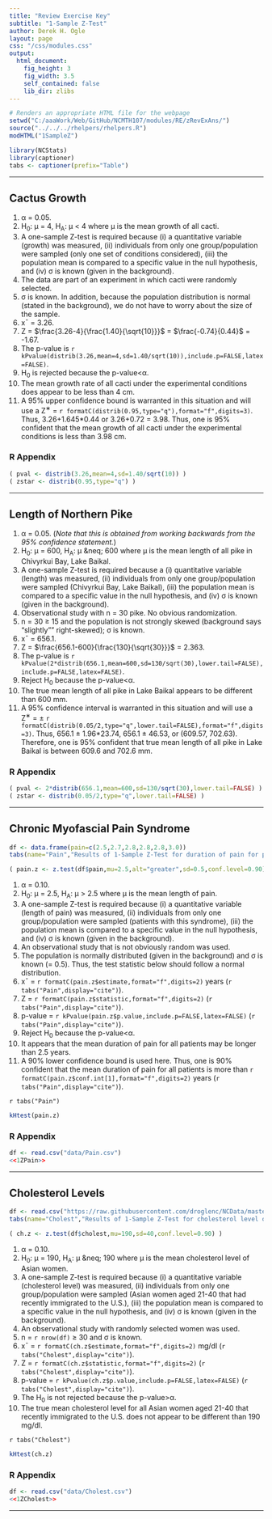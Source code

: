 ```yaml
---
title: "Review Exercise Key"
subtitle: "1-Sample Z-Test"
author: Derek H. Ogle
layout: page
css: "/css/modules.css"
output:
  html_document:
    fig_height: 3
    fig_width: 3.5
    self_contained: false
    lib_dir: zlibs
---
```


```r
# Renders an appropriate HTML file for the webpage
setwd("C:/aaaWork/Web/GitHub/NCMTH107/modules/RE/zRevExAns/")
source("../../../rhelpers/rhelpers.R")
modHTML("1SampleZ")
```
```r
library(NCStats)
library(captioner)
tabs <- captioner(prefix="Table")
```

----

## Cactus Growth

1. &alpha; = 0.05.
1. H<sub>0</sub>: &mu; = 4, H<sub>A</sub>: &mu; < 4 where &mu; is the mean growth of all cacti.
1. A one-sample Z-test is required because (i) a quantitative variable (growth) was measured, (ii) individuals from only one group/population were sampled (only one set of conditions considered), (iii) the population mean is compared to a specific value in the null hypothesis, and (iv) &sigma; is known (given in the background).
1. The data are part of an experiment in which cacti were randomly selected.
1. &sigma; is known. In addition, because the population distribution is normal (stated in the background), we do not have to worry about the size of the sample.
1. x&macr; = 3.26.
1. Z = $\frac{3.26-4}{\frac{1.40}{\sqrt{10}}}$ = $\frac{-0.74}{0.44}$ = -1.67.
1. The p-value is `r kPvalue(distrib(3.26,mean=4,sd=1.40/sqrt(10)),include.p=FALSE,latex=FALSE)`.
1. H<sub>0</sub> is rejected because the p-value<&alpha;.
1. The mean growth rate of all cacti under the experimental conditions does appear to be less than 4 cm.
1. A 95% upper confidence bound is warranted in this situation and will use a Z<sup>&lowast;</sup> = `r formatC(distrib(0.95,type="q"),format="f",digits=3)`. Thus, 3.26+1.645*0.44 or 3.26+0.72 = 3.98. Thus, one is 95% confident that the mean growth of all cacti under the experimental conditions is less than 3.98 cm.

### R Appendix
```r
( pval <- distrib(3.26,mean=4,sd=1.40/sqrt(10)) )
( zstar <- distrib(0.95,type="q") )
```

----

## Length of Northern Pike

1. &alpha; = 0.05. (*Note that this is obtained from working backwards from the 95% confidence statement.*)
1. H<sub>0</sub>: &mu; = 600, H<sub>A</sub>: &mu; &neq; 600 where &mu; is the mean length of all pike in Chivyrkui Bay, Lake Baikal.
1. A one-sample Z-test is required because a (i) quantitative variable (length) was measured, (ii) individuals from only one group/population were sampled (Chivyrkui Bay, Lake Baikal), (iii) the population mean is compared to a specific value in the null hypothesis, and (iv) &sigma; is known (given in the background).
1. Observational study with n = 30 pike. No obvious randomization.
1. n = 30 &geq; 15 and the population is not strongly skewed (background says "slightly"" right-skewed); &sigma; is known.
1. x&macr; = 656.1.
1. Z = $\frac{656.1-600}{\frac{130}{\sqrt{30}}}$ = 2.363.
1. The p-value is `r kPvalue(2*distrib(656.1,mean=600,sd=130/sqrt(30),lower.tail=FALSE),include.p=FALSE,latex=FALSE)`.
1. Reject H<sub>0</sub> because the p-value<&alpha;.
1. The true mean length of all pike in Lake Baikal appears to be different than 600 mm.
1. A 95% confidence interval is warranted in this situation and will use a Z<sup>&lowast;</sup> = &plusmn; `r formatC(distrib(0.05/2,type="q",lower.tail=FALSE),format="f",digits=3)`. Thus, 656.1 &plusmn; 1.96*23.74, 656.1 &plusmn; 46.53, or (609.57, 702.63). Therefore, one is 95% confident that true mean length of all pike in Lake Baikal is between 609.6 and 702.6 mm.

### R Appendix
```r
( pval <- 2*distrib(656.1,mean=600,sd=130/sqrt(30),lower.tail=FALSE) )
( zstar <- distrib(0.05/2,type="q",lower.tail=FALSE) )
```

----

## Chronic Myofascial Pain Syndrome
```r
df <- data.frame(pain=c(2.5,2.7,2.8,2.8,2.8,3.0))
tabs(name="Pain","Results of 1-Sample Z-Test for duration of pain for patients with chronic myofascial pain syndrome.")
```
```r
( pain.z <- z.test(df$pain,mu=2.5,alt="greater",sd=0.5,conf.level=0.90) )
```

1. &alpha; = 0.10.
1. H<sub>0</sub>: &mu; = 2.5, H<sub>A</sub>: &mu; > 2.5 where &mu; is the mean length of pain.
1. A one-sample Z-test is required because (i) a quantitative variable (length of pain) was measured, (ii) individuals from only one group/population were sampled (patients with this syndrome), (iii) the population mean is compared to a specific value in the null hypothesis, and (iv) &sigma; is known (given in the background).
1. An observational study that is not obviously random was used.
1. The population is normally distributed (given in the background) and &sigma; is known (= 0.5). Thus, the test statistic below should follow a normal distribution.
1. x&macr; = `r formatC(pain.z$estimate,format="f",digits=2)` years (`r tabs("Pain",display="cite")`).
1. Z = `r formatC(pain.z$statistic,format="f",digits=2)` (`r tabs("Pain",display="cite")`).
1. p-value = `r kPvalue(pain.z$p.value,include.p=FALSE,latex=FALSE)` (`r tabs("Pain",display="cite")`).
1. Reject H<sub>0</sub> because the p-value<&alpha;.
1. It appears that the mean duration of pain for all patients may be longer than 2.5 years.
1. A 90% lower confidence bound is used here. Thus, one is 90% confident that the mean duration of pain for all patients is more than `r formatC(pain.z$conf.int[1],format="f",digits=2)` years (`r tabs("Pain",display="cite")`).

`r tabs("Pain")`

```r
kHtest(pain.z)
```

### R Appendix
```r
df <- read.csv("data/Pain.csv")
<<1ZPain>>
```

----

## Cholesterol Levels
```r
df <- read.csv("https://raw.githubusercontent.com/droglenc/NCData/master/Cholesterol.csv")
tabs(name="Cholest","Results of 1-Sample Z-Test for cholesterol level of Asian Women.")
```
```r
( ch.z <- z.test(df$cholest,mu=190,sd=40,conf.level=0.90) )
```

1. &alpha; = 0.10.
1. H<sub>0</sub>: &mu; = 190, H<sub>A</sub>: &mu; &neq; 190 where &mu; is the mean cholesterol level of Asian women.
1. A one-sample Z-test is required because (i) a quantitative variable (cholesterol level) was measured, (ii) individuals from only one group/population were sampled (Asian women aged 21-40 that had recently immigrated to the U.S.), (iii) the population mean is compared to a specific value in the null hypothesis, and (iv) &sigma; is known (given in the background).
1. An observational study with randomly selected women was used.
1. n = `r nrow(df)` &geq; 30 and &sigma; is known.
1. x&macr; = `r formatC(ch.z$estimate,format="f",digits=2)` mg/dl (`r tabs("Cholest",display="cite")`).
1. Z = `r formatC(ch.z$statistic,format="f",digits=2)` (`r tabs("Cholest",display="cite")`).
1. p-value = `r kPvalue(ch.z$p.value,include.p=FALSE,latex=FALSE)` (`r tabs("Cholest",display="cite")`).
1. The H<sub>0</sub> is not rejected because the p-value>&alpha;.
1. The true mean cholesterol level for all Asian women aged 21-40 that recently immigrated to the U.S. does not appear to be different than 190 mg/dl.

`r tabs("Cholest")`

```r
kHtest(ch.z)
```

### R Appendix
```r
df <- read.csv("data/Cholest.csv")
<<1ZCholest>>
```

----
